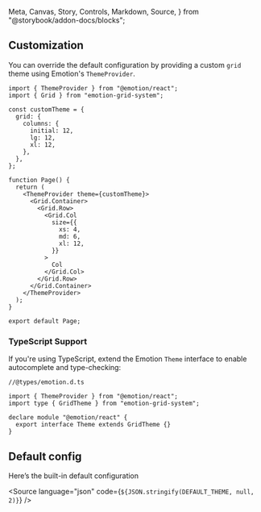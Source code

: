   Meta,
  Canvas,
  Story,
  Controls,
  Markdown,
  Source,
} from "@storybook/addon-docs/blocks";


<Meta title="Docs/Getting Started/Customization" />

## Customization

You can override the default configuration by providing a custom `grid` theme using Emotion's `ThemeProvider`.

```tsx
import { ThemeProvider } from "@emotion/react";
import { Grid } from "emotion-grid-system";

const customTheme = {
  grid: {
    columns: {
      initial: 12,
      lg: 12,
      xl: 12,
    },
  },
};

function Page() {
  return (
    <ThemeProvider theme={customTheme}>
      <Grid.Container>
        <Grid.Row>
          <Grid.Col
            size={{
              xs: 4,
              md: 6,
              xl: 12,
            }}
          >
            Col
          </Grid.Col>
        </Grid.Row>
      </Grid.Container>
    </ThemeProvider>
  );
}

export default Page;
```

### TypeScript Support

If you're using TypeScript, extend the Emotion `Theme` interface to enable autocomplete and type-checking:

```tsx
//@types/emotion.d.ts

import { ThemeProvider } from "@emotion/react";
import type { GridTheme } from "emotion-grid-system";

declare module "@emotion/react" {
  export interface Theme extends GridTheme {}
}
```

## Default config

Here’s the built-in default configuration

<Source language="json" code={`${JSON.stringify(DEFAULT_THEME, null, 2)}`} />
